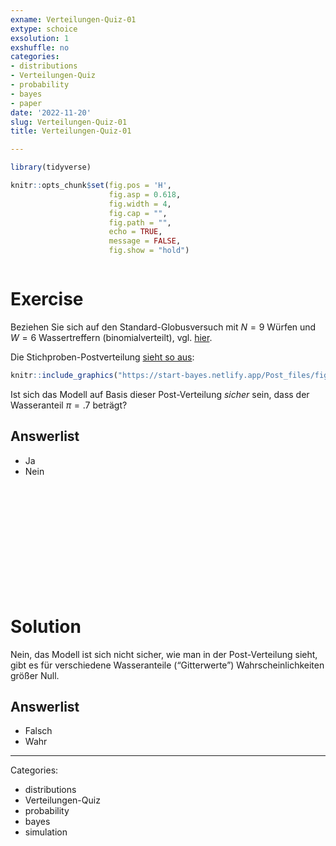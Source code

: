 ```yaml
---
exname: Verteilungen-Quiz-01
extype: schoice
exsolution: 1
exshuffle: no
categories:
- distributions
- Verteilungen-Quiz
- probability
- bayes
- paper
date: '2022-11-20'
slug: Verteilungen-Quiz-01
title: Verteilungen-Quiz-01

---
```





```r
library(tidyverse)
```


```r
knitr::opts_chunk$set(fig.pos = 'H',
                      fig.asp = 0.618,
                      fig.width = 4,
                      fig.cap = "", 
                      fig.path = "",
                      echo = TRUE,
                      message = FALSE,
                      fig.show = "hold")



```






# Exercise

Beziehen Sie sich auf den Standard-Globusversuch mit $N=9$ Würfen und $W=6$ Wassertreffern
(binomialverteilt), vgl. [hier](https://start-bayes.netlify.app/post#mit-stichproben-die-post-verteilung-zusammenfassen).

Die Stichproben-Postverteilung [sieht so aus](https://start-bayes.netlify.app/post#fig-samples1):

```r
knitr::include_graphics("https://start-bayes.netlify.app/Post_files/figure-html/fig-samples1-1.png")
```


Ist sich das Modell auf Basis dieser Post-Verteilung *sicher* sein,
dass der Wasseranteil $\pi=.7$ beträgt?


Answerlist
----------
* Ja
* Nein



</br>
</br>
</br>
</br>
</br>
</br>
</br>
</br>
</br>
</br>

# Solution

Nein, das Modell ist sich nicht sicher, wie man in der Post-Verteilung sieht,
gibt es für verschiedene Wasseranteile ("Gitterwerte") Wahrscheinlichkeiten größer Null.

Answerlist
----------


* Falsch
* Wahr





---

Categories: 

- distributions
- Verteilungen-Quiz
- probability
- bayes
- simulation

